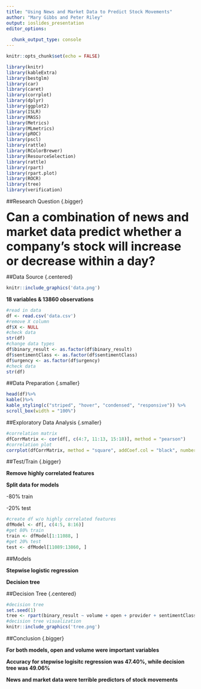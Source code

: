 ```yaml
---
title: "Using News and Market Data to Predict Stock Movements"
author: "Mary Gibbs and Peter Riley"
output: ioslides_presentation
editor_options: 
  
  chunk_output_type: console
---
```


```r
knitr::opts_chunk$set(echo = FALSE)
```

```r
library(knitr)
library(kableExtra)
library(bestglm)
library(car)
library(caret)
library(corrplot)
library(dplyr)
library(ggplot2)
library(ISLR)
library(MASS)
library(Metrics)
library(MLmetrics)
library(pROC)
library(pscl)
library(rattle)
library(RColorBrewer)
library(ResourceSelection)
library(rattle)
library(rpart)
library(rpart.plot)
library(ROCR)
library(tree)
library(verification)
```

##Research Question {.bigger}

<font size = "6.5">**Can a combination of news and market data predict whether a company's stock will increase or decrease within a day?**</font>

##Data Source {.centered}

```r
knitr::include_graphics('data.png')
```

**18 variables & 13860 observations**

```r
#read in data 
df <- read.csv('data.csv') 
#remove X column
df$X <- NULL 
#check data
str(df)
#change data types
df$binary_result <- as.factor(df$binary_result)
df$sentimentClass <- as.factor(df$sentimentClass)
df$urgency <- as.factor(df$urgency)
#check data
str(df)
```

##Data Preparation {.smaller}

```r
head(df)%>%
kable()%>%
kable_styling(c("striped", "hover", "condensed", "responsive")) %>%
scroll_box(width = "100%")
```

##Exploratory Data Analysis {.smaller}

```r
#correlation matrix
dfCorrMatrix <- cor(df[, c(4:7, 11:13, 15:18)], method = "pearson")
#correlation plot 
corrplot(dfCorrMatrix, method = "square", addCoef.col = "black", number.cex = 7/ncol(df))
```

##Test/Train {.bigger}

**Remove highly correlated features**

**Split data for models**

-80% train

-20% test

```r
#create df w/o highly correlated features
dfModel <- df[, c(4:5, 8:16)]
#get 80% train
train <- dfModel[1:11088, ]
#get 20% test
test <- dfModel[11089:13860, ]
```

##Models

**Stepwise logistic regression**

**Decision tree**

##Decision Tree {.centered}

```r
#decision tree
set.seed(1)
tree <- rpart(binary_result ~ volume + open + provider + sentimentClass + sentimentNegative + sentimentNeutral + sentimentPositive + urgency + firstMentionSentence + bodySize, data = train, control = rpart.control(maxdepth = 6), method = "class")
#decision tree visualization
knitr::include_graphics('tree.png')
```

##Conclusion {.bigger}

**For both models, open and volume were important variables**

**Accuracy for stepwise logisitc regression was 47.40%, while decision tree was 49.06%**

**News and market data were terrible predictors of stock movements** 
